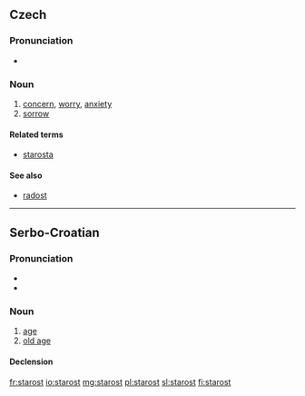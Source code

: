 ==Czech==

===Pronunciation===
* {{audio|Cs-starost.ogg|Audio}}

===Noun===
{{cs-noun|g=f}}

# [[concern]], [[worry]], [[anxiety]] <!-- {{gloss|feeling of anxiety}} -->
# [[sorrow]]

====Related terms====
* [[starosta]] {{m}}

====See also====
* [[radost]] {{f}}

----

==Serbo-Croatian==

===Pronunciation===
* {{IPA|/stâroːst/|lang=sh}}
* {{hyphenation|sta|rost}}

===Noun===
{{sh-noun|g=f|head=stȁrōst|r|старост|ста̏ро̄ст}}

# [[age]]
# [[old age]]

====Declension====
{{sh-decl-noun
|starost|starosti
|starosti|starosti
|starosti|starostima
|starost|starosti
|starosti|starosti
|starosti|starostima
|starošću / starosti|starostima
}}

[[fr:starost]]
[[io:starost]]
[[mg:starost]]
[[pl:starost]]
[[sl:starost]]
[[fi:starost]]